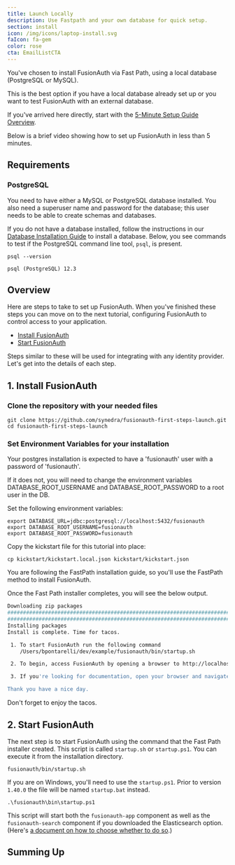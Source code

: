 ```yaml
---
title: Launch Locally
description: Use Fastpath and your own database for quick setup.
section: install
icon: /img/icons/laptop-install.svg
faIcon: fa-gem
color: rose
cta: EmailListCTA
---
```



You've chosen to install FusionAuth via Fast Path, using a local database (PostgreSQL or MySQL). 

This is the best option if you have a local database already set up or you want to test FusionAuth with an external database.

If you've arrived here directly, start with the [5-Minute Setup Guide Overview](/docs/quickstarts/5-minute-setup-guide).

Below is a brief video showing how to set up FusionAuth in less than 5 minutes.

<YouTube id="gTCOshvGiaY" />

## Requirements

### PostgreSQL

You need to have either a MySQL or PostgreSQL database installed. You also need a superuser name and password for the database; this user needs to be able to create schemas and databases.

If you do not have a database installed, follow the instructions in our [Database Installation Guide](/docs/get-started/download-and-install/database) to install a database. Below, you see commands to test if the PostgreSQL command line tool, `psql`, is present.

```shell script title="Testing the PostgreSQL Installation"
psql --version
```

```shell script title="Result Of Testing the PostgreSQL Installation"
psql (PostgreSQL) 12.3
```

## Overview

Here are steps to take to set up FusionAuth. When you've finished these steps you can move on to the next tutorial, configuring FusionAuth to control access to your application.

- [Install FusionAuth](#1-install-fusionauth)
- [Start FusionAuth](#2-start-fusionauth)

Steps similar to these will be used for integrating with any identity provider. Let's get into the details of each step. 

## 1. Install FusionAuth

### Clone the repository with your needed files 

```shell
git clone https://github.com/synedra/fusionauth-first-steps-launch.git
cd fusionauth-first-steps-launch
```

### Set Environment Variables for your installation

Your postgres installation is expected to have a 'fusionauth' user with a password of 'fusionauth'.

If it does not, you will need to change the environment variables DATABASE_ROOT_USERNAME and DATABASE_ROOT_PASSWORD to a root user in the DB.

Set the following environment variables:

```
export DATABASE_URL=jdbc:postgresql://localhost:5432/fusionauth
export DATABASE_ROOT_USERNAME=fusionauth
export DATABASE_ROOT_PASSWORD=fusionauth
```

Copy the kickstart file for this tutorial into place:

```
cp kickstart/kickstart.local.json kickstart/kickstart.json
```

You are following the FastPath installation guide, so you'll use the FastPath method to install FusionAuth.

<FastPathInstall />

Once the Fast Path installer completes, you will see the below output.

```sh title="Fast Path Install Complete"
Downloading zip packages
######################################################################## 100.0%
######################################################################## 100.0%
Installing packages
Install is complete. Time for tacos.

 1. To start FusionAuth run the following command
    /Users/bpontarelli/dev/example/fusionauth/bin/startup.sh

 2. To begin, access FusionAuth by opening a browser to http://localhost:9011

 3. If you're looking for documentation, open your browser and navigate to https://fusionauth.io/docs

Thank you have a nice day.
```

<Aside type="note">
Don't forget to enjoy the tacos.
</Aside>

## 2. Start FusionAuth

The next step is to start FusionAuth using the command that the Fast Path installer created. This script is called `startup.sh` or `startup.ps1`. You can execute it from the installation directory.

```shell title="MacOS and Linux Startup Script"
fusionauth/bin/startup.sh
```

If you are on Windows, you'll need to use the `startup.ps1`. Prior to version `1.40.0` the file will be named `startup.bat` instead.

```shell title="Windows Startup Script"
.\fusionauth\bin\startup.ps1
```

This script will start both the `fusionauth-app` component as well as the `fusionauth-search` component if you downloaded the Elasticsearch option. (Here's [a document on how to choose whether to do so](/docs/get-started/core-concepts/users#user-search).)

## Summing Up

<FirstStepsSummingUp />